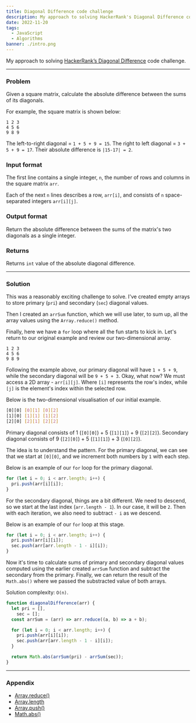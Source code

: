 ```yaml
---
title: Diagonal Difference code challenge
description: My approach to solving HackerRank's Diagonal Difference code challenge
date: 2022-11-20
tags:
  - JavaScript
  - Algorithms
banner: ./intro.png
---
```


My approach to solving [HackerRank’s Diagonal Difference](https://www.hackerrank.com/challenges/diagonal-difference/problem) code challenge.

---

### Problem

Given a square matrix, calculate the absolute difference between the sums of its diagonals.

For example, the square matrix is shown below:

```
1 2 3
4 5 6
9 8 9
```

The left-to-right diagonal = `1 + 5 + 9 = 15`. The right to left diagonal = `3 + 5 + 9 = 17`. Their absolute difference is `|15-17| = 2`.

### Input format

The first line contains a single integer, `n`, the number of rows and columns in the square matrix `arr`.

Each of the next `n` lines describes a row, `arr[i]`, and consists of `n` space-separated integers `arr[i][j]`.

### Output format

Return the absolute difference between the sums of the matrix's two diagonals as a single integer.

### Returns

Returns `int` value of the absolute diagonal difference.

---

### Solution

This was a reasonably exciting challenge to solve. I've created empty arrays to store primary (`pri`) and secondary (`sec`) diagonal values.

Then I created an `arrSum` function, which we will use later, to sum up, all the array values using the `Array.reduce()` method.

Finally, here we have a `for` loop where all the fun starts to kick in. Let's return to our original example and review our two-dimensional array.

```
1 2 3
4 5 6
9 8 9
```

Following the example above, our primary diagonal will have `1 + 5 + 9`, while the secondary diagonal will be `9 + 5 + 3`. Okay, what now? We must access a 2D array - `arr[i][j]`. Where `[i]` represents the row's index, while `[j]` is the element's index within the selected row.

Below is the two-dimensional visualisation of our initial example.

```bash
[0][0] [0][1] [0][2]
[1][0] [1][1] [1][2]
[2][0] [2][1] [2][2]
```

Primary diagonal consists of 1 (`[0][0]`) + 5 (`[1][1]`) + 9 (`[2][2]`).
Secondary diagonal consists of 9 (`[2][0]`) + 5 (`[1][1]`) + 3 (`[0][2]`).

The idea is to understand the pattern. For the primary diagonal, we can see that we start at `[0][0]`, and we increment both numbers by `1` with each step.

Below is an example of our `for` loop for the primary diagonal.

```js
for (let i = 0; i < arr.length; i++) {
  pri.push(arr[i][i]);
}
```

For the secondary diagonal, things are a bit different. We need to descend, so we start at the last index (`arr.length - 1`). In our case, it will be `2`. Then with each iteration, we also need to subtract `- i` as we descend.

Below is an example of our `for` loop at this stage.

```js {3}
for (let i = 0; i < arr.length; i++) {
  pri.push(arr[i][i]);
  sec.push(arr[arr.length - 1 - i][i]);
}
```

Now it's time to calculate sums of primary and secondary diagonal values computed using the earlier created `arrSum` function and subtract the secondary from the primary. Finally, we can return the result of the `Math.abs()` where we passed the substracted value of both arrays.

Solution complexity: `O(n)`.

```js
function diagonalDifference(arr) {
  let pri = [],
    sec = [];
  const arrSum = (arr) => arr.reduce((a, b) => a + b);

  for (let i = 0; i < arr.length; i++) {
    pri.push(arr[i][i]);
    sec.push(arr[arr.length - 1 - i][i]);
  }

  return Math.abs(arrSum(pri) - arrSum(sec));
}
```

---

### Appendix

- [Array.reduce()](https://developer.mozilla.org/en-US/docs/Web/JavaScript/Reference/Global_Objects/Array/reduce)
- [Array.length](https://developer.mozilla.org/en-US/docs/Web/JavaScript/Reference/Global_Objects/Array/length)
- [Array.push()](https://developer.mozilla.org/en-US/docs/Web/JavaScript/Reference/Global_Objects/Array/push)
- [Math.abs()](https://developer.mozilla.org/en-US/docs/Web/JavaScript/Reference/Global_Objects/Math/abs)
